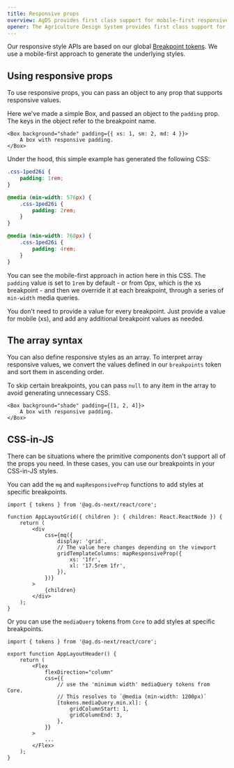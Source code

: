 ```yaml
---
title: Responsive props
overview: AgDS provides first class support for mobile-first responsive styles.
opener: The Agriculture Design System provides first class support for mobile-first responsive styles. Instead of manually writing CSS media queries throughout your codebase, our primitive components allow you to provide arrays and objects to generate responsive styles in your project.
---
```


Our responsive style APIs are based on our global [Breakpoint tokens](/foundations/tokens/breakpoints). We use a mobile-first approach to generate the underlying styles.

## Using responsive props

To use responsive props, you can pass an object to any prop that supports responsive values.

Here we've made a simple Box, and passed an object to the `padding` prop. The keys in the object refer to the breakpoint name.

```tsx live showCode
<Box background="shade" padding={{ xs: 1, sm: 2, md: 4 }}>
	A box with responsive padding.
</Box>
```

Under the hood, this simple example has generated the following CSS:

```css
.css-1ped26i {
	padding: 1rem;
}

@media (min-width: 576px) {
	.css-1ped26i {
		padding: 2rem;
	}
}

@media (min-width: 768px) {
	.css-1ped26i {
		padding: 4rem;
	}
}
```

You can see the mobile-first approach in action here in this CSS. The `padding` value is set to `1rem` by default - or from 0px, which is the xs breakpoint - and then we override it at each breakpoint, through a series of `min-width` media queries.

You don't need to provide a value for every breakpoint. Just provide a value for mobile (xs), and add any additional breakpoint values as needed.

## The array syntax

You can also define responsive styles as an array. To interpret array responsive values, we convert the values defined in our `breakpoints` token and sort them in ascending order.

To skip certain breakpoints, you can pass `null` to any item in the array to avoid generating unnecessary CSS.

```tsx live showCode
<Box background="shade" padding={[1, 2, 4]}>
	A box with responsive padding.
</Box>
```

## CSS-in-JS

There can be situations where the primitive components don't support all of the props you need. In these cases, you can use our breakpoints in your CSS-in-JS styles.

You can add the `mq` and `mapResponsiveProp` functions to add styles at specific breakpoints.

```tsx
import { tokens } from '@ag.ds-next/react/core';

function AppLayoutGrid({ children }: { children: React.ReactNode }) {
	return (
		<div
			css={mq({
				display: 'grid',
				// The value here changes depending on the viewport
				gridTemplateColumns: mapResponsiveProp({
					xs: '1fr',
					xl: '17.5rem 1fr',
				}),
			})}
		>
			{children}
		</div>
	);
}
```

Or you can use the `mediaQuery` tokens from `Core` to add styles at specific breakpoints.

```tsx
import { tokens } from '@ag.ds-next/react/core';

export function AppLayoutHeader() {
	return (
		<Flex
			flexDirection="column"
			css={{
				// use the 'minimum width' mediaQuery tokens from Core.
				// This resolves to `@media (min-width: 1200px)`
				[tokens.mediaQuery.min.xl]: {
					gridColumnStart: 1,
					gridColumnEnd: 3,
				},
			}}
		>
			...
		</Flex>
	);
}
```
